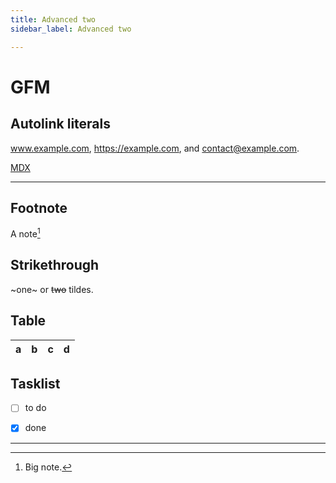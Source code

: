 ```yaml
---
title: Advanced two
sidebar_label: Advanced two

---
```


# GFM

## Autolink literals

www.example.com, https://example.com, and contact@example.com.

[MDX](https://mdxjs.com "title")

*** 

## Footnote

A note[^1]

[^1]: Big note.

## Strikethrough

~one~ or ~~two~~ tildes.

## Table

| a | b  |  c |  d  |
| - | :- | -: | :-: |

## Tasklist

* [ ] to do
* [x] done


***


